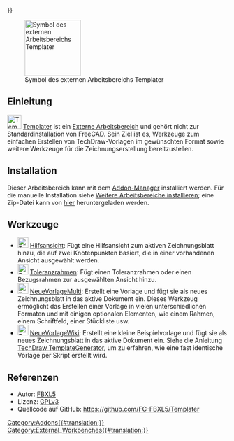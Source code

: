 <languages/>
{{UnfinishedDocu{{#translation:}}}}

{{VeryImportantMessage|This workbench is launched with tools that are still in proof of concept state and need a bit feedback to turn them into proper tools.}}

[[Image:Templater_workbench_icon.svg|thumb|128px|Symbol des externen Arbeitsbereichs Templater]]

{{TOCright}}

<span id="Introduction"></span>
==Einleitung==

[[Image:Templater_workbench_icon.svg|32px]] [[Templater_Workbench/de|Templater]] ist ein [[External_workbenches/de|Externe Arbeitsbereich]] und gehört nicht zur Standardinstallation von FreeCAD. Sein Ziel ist es, Werkzeuge zum einfachen Erstellen von TechDraw-Vorlagen im gewünschten Format sowie weitere Werkzeuge für die Zeichnungserstellung bereitzustellen.

==Installation==

Dieser Arbeitsbereich kann mit dem  [[Std_AddonMgr/de|Addon-Manager]] installiert werden. Für die manuelle Installation siehe [[Installing_more_workbenches/de|Weitere Arbeitsbereiche installieren]]; eine Zip-Datei kann von [https://github.com/FC-FBXL5/Templater/releases/tag/v.0.0.2-alph hier] heruntergeladen werden.

<span id="Tools"></span>
==Werkzeuge==

* [[Image:Templater_AuxView.svg|24px]] [[Templater_AuxView/de|Hilfsansicht]]: Fügt eine Hilfsansicht zum aktiven Zeichnungsblatt hinzu, die auf zwei Knotenpunkten basiert, die in einer vorhandenen Ansicht ausgewählt werden.
* [[Image:Templater_ToleranceFrame.svg|24px]] [[Templater_ToleranceFrame/de|Toleranzrahmen]]: Fügt einen Toleranzrahmen oder einen Bezugsrahmen zur ausgewählten Ansicht hinzu.
* [[Image:Templater_NewTemplateMulti.svg|24px]] [[Templater_NewTemplateMulti/de|NeueVorlageMulti]]: Erstellt eine Vorlage und fügt sie als neues Zeichnungsblatt in das aktive Dokument ein. Dieses Werkzeug ermöglicht das Erstellen einer Vorlage in vielen unterschiedlichen Formaten und mit einigen optionalen Elementen, wie einem Rahmen, einem Schriftfeld, einer Stückliste usw.
* [[Image:Templater_NewTemplateWiki.svg|24px]] [[Templater_NewTemplateWiki/de|NeueVorlageWiki]]: Erstellt eine kleine Beispielvorlage und fügt sie als neues Zeichnungsblatt in das aktive Dokument ein. Siehe die Anleitung [[TechDraw_TemplateGenerator/de|TechDraw TemplateGenerator]], um zu erfahren, wie eine fast identische Vorlage per Skript erstellt wird.

<span id="References"></span>
==Referenzen==

* Autor: [https://forum.freecad.org/memberlist.php?mode=viewprofile&u=26761 FBXL5]
* Lizenz: [https://www.gnu.org/licenses/gpl-3.0.en.html GPLv3]
* Quellcode auf GitHub: https://github.com/FC-FBXL5/Templater


[[Category:Addons{{#translation:}}]]
[[Category:External_Workbenches{{#translation:}}]]
